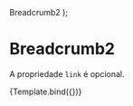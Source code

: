 <!-- Breadcrumb2.stories.mdx -->


<Meta title="Breadcrumb2" component={Breadcrumb2} />

  <BrowserRouter>
    <Route>
      <Breadcrumb2 {...args}>Breadcrumb2</Breadcrumb2>
    </Route>
  </BrowserRouter>
);

# Breadcrumb2

A propriedade `link` é opcional.

<Canvas>
  <Story 
    name="default"
    args={{ 
      items: [
        { text: 'Cliente', link: '/#cliente' },
        { text: 'Unidade', link: '/#unidades' },
        { text: 'Máquinas' },
        { text: 'Máquina 1', link: '/#maquina1' },
      ],
    }}>
    {Template.bind({})}
  </Story>
</Canvas>
